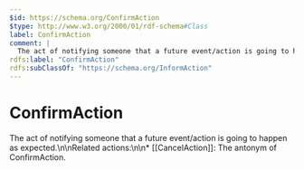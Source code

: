 ```yaml
---
$id: https://schema.org/ConfirmAction
$type: http://www.w3.org/2000/01/rdf-schema#Class
label: ConfirmAction
comment: |
  The act of notifying someone that a future event/action is going to happen as expected.\n\nRelated actions:\n\n* [[CancelAction]]: The antonym of ConfirmAction.
rdfs:label: "ConfirmAction"
rdfs:subClassOf: "https://schema.org/InformAction"
---
```


# ConfirmAction

The act of notifying someone that a future event/action is going to happen as expected.\n\nRelated actions:\n\n* [[CancelAction]]: The antonym of ConfirmAction.

